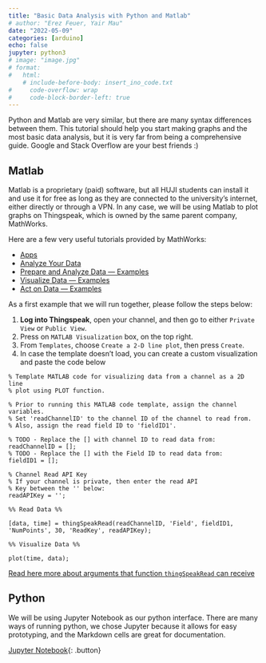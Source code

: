 ---
title: "Basic Data Analysis with Python and Matlab"
# author: "Erez Feuer, Yair Mau"
date: "2022-05-09"
categories: [arduino]
echo: false
jupyter: python3
# image: "image.jpg"
# format:
#   html:
    # include-before-body: insert_ino_code.txt
#     code-overflow: wrap
#     code-block-border-left: true
---

Python and Matlab are very similar, but there are many syntax differences between them.
This tutorial should help you start making graphs and the most basic data analysis, but it is very far from being a comprehensive guide.
Google and Stack Overflow are your best friends :)

## Matlab

Matlab is a proprietary (paid) software, but all HUJI students can install it and use it for free as long as they are connected to the university's internet, either directly or through a VPN.
In any case, we will be using Matlab to plot graphs on Thingspeak, which is owned by the same parent company, MathWorks.

Here are a few very useful tutorials provided by MathWorks:

* [Apps](https://thingspeak.com/apps)
* [Analyze Your Data](https://www.mathworks.com/help/thingspeak/analyze-your-data.html)
* [Prepare and Analyze Data — Examples](https://www.mathworks.com/help/thingspeak/examples.html?category=matlab-analysis-and-visualization&exampleproduct=all&s_tid=CRUX_lftnav)
* [Visualize Data — Examples](https://www.mathworks.com/help/thingspeak/examples.html?category=visualize-data&exampleproduct=all)
* [Act on Data — Examples](https://www.mathworks.com/help/thingspeak/examples.html?category=thingspeak-apps&exampleproduct=all&s_tid=CRUX_lftnav)

As a first example that we will run together, please follow the steps below:

1. **Log into Thingspeak**, open your channel, and then go to either `Private View` or `Public View`.
1. Press on `MATLAB Visualization` box, on the top right.
1. From `Templates`, choose `Create a 2-D line plot`, then press `Create`.
1. In case the template doesn't load, you can create a custom visualization and paste the code below

```{.matlab code-line-numbers="1"}
% Template MATLAB code for visualizing data from a channel as a 2D line
% plot using PLOT function.

% Prior to running this MATLAB code template, assign the channel variables.
% Set 'readChannelID' to the channel ID of the channel to read from. 
% Also, assign the read field ID to 'fieldID1'. 

% TODO - Replace the [] with channel ID to read data from:
readChannelID = [];
% TODO - Replace the [] with the Field ID to read data from:
fieldID1 = [];

% Channel Read API Key 
% If your channel is private, then enter the read API
% Key between the '' below: 
readAPIKey = '';

%% Read Data %%

[data, time] = thingSpeakRead(readChannelID, 'Field', fieldID1, 'NumPoints', 30, 'ReadKey', readAPIKey);

%% Visualize Data %%

plot(time, data);
```

[Read here more about arguments that function `thingSpeakRead` can receive](https://www.mathworks.com/help/thingspeak/thingspeakread.html?searchHighlight=thingSpeakRead&s_tid=srchtitle_thingSpeakRead_1)


## Python

We will be using Jupyter Notebook as our python interface.
There are many ways of running python, we chose Jupyter because it allows for easy prototyping, and the Markdown cells are great for documentation.

[Jupyter Notebook](https://yairmau.github.io/website/jupyter/2020/03/01/basic-tsa.html){: .button}